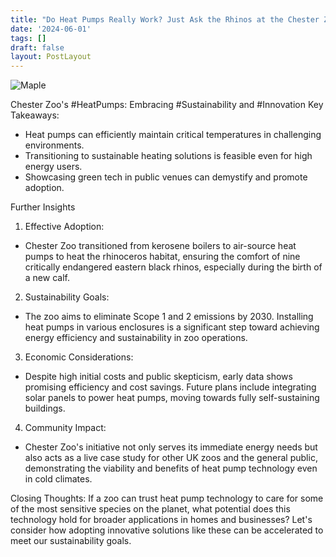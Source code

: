 ```yaml
---
title: "Do Heat Pumps Really Work? Just Ask the Rhinos at the Chester Zoo . "
date: '2024-06-01'
tags: []
draft: false
layout: PostLayout
---
```


<div className="flex justify-center">
<div className="my-1 w-full px-2 xl:my-1 xl:w-1/2 xl:px-2">
    <img src="https://willpolesa.pythonanywhere.com/static/podcast_thumbnails/thumbnail_recFPph5emYkEYhQA.jpg" alt="Maple" className="mx-auto h-58 w-auto" />
</div>
</div>

Chester Zoo's #HeatPumps: Embracing #Sustainability and #Innovation
Key Takeaways:
- Heat pumps can efficiently maintain critical temperatures in challenging environments.
- Transitioning to sustainable heating solutions is feasible even for high energy users.
- Showcasing green tech in public venues can demystify and promote adoption.

Further Insights
1. Effective Adoption:
- Chester Zoo transitioned from kerosene boilers to air-source heat pumps to heat the rhinoceros habitat, ensuring the comfort of nine critically endangered eastern black rhinos, especially during the birth of a new calf.

2. Sustainability Goals:
- The zoo aims to eliminate Scope 1 and 2 emissions by 2030. Installing heat pumps in various enclosures is a significant step toward achieving energy efficiency and sustainability in zoo operations.

3. Economic Considerations:
- Despite high initial costs and public skepticism, early data shows promising efficiency and cost savings. Future plans include integrating solar panels to power heat pumps, moving towards fully self-sustaining buildings.

4. Community Impact:
- Chester Zoo's initiative not only serves its immediate energy needs but also acts as a live case study for other UK zoos and the general public, demonstrating the viability and benefits of heat pump technology even in cold climates.

Closing Thoughts:
If a zoo can trust heat pump technology to care for some of the most sensitive species on the planet, what potential does this technology hold for broader applications in homes and businesses? Let's consider how adopting innovative solutions like these can be accelerated to meet our sustainability goals.
